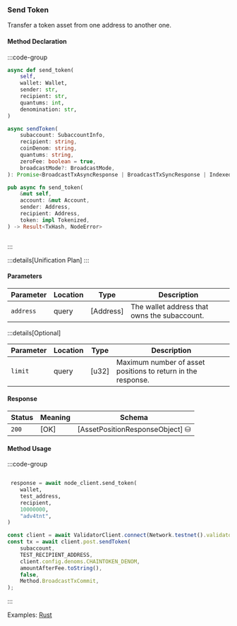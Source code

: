 ### Send Token

Transfer a token asset from one address to another one.

#### Method Declaration

:::code-group

```python [Python]
async def send_token(
    self,
    wallet: Wallet,
    sender: str,
    recipient: str,
    quantums: int,
    denomination: str,
)
```

```typescript [TypeScript]
async sendToken(
    subaccount: SubaccountInfo,
    recipient: string,
    coinDenom: string,
    quantums: string,
    zeroFee: boolean = true,
    broadcastMode?: BroadcastMode,
): Promise<BroadcastTxAsyncResponse | BroadcastTxSyncResponse | IndexedTx>
```

```rust [Rust]
pub async fn send_token(
    &mut self,
    account: &mut Account,
    sender: Address,
    recipient: Address,
    token: impl Tokenized,
) -> Result<TxHash, NodeError>
```

```url [API]
```

:::

:::details[Unification Plan]
:::

#### Parameters

| Parameter           | Location | Type               | Description                                                           |
| ------------------- | -------- | ------------------ | --------------------------------------------------------------------- |
| `address`           | query    | [Address]          | The wallet address that owns the subaccount.                          |

:::details[Optional]

| Parameter                     | Location | Type                      | Description                                                  |
| ----------------------------- | -------- | ------------------------- | ------------------------------------------------------------ |
| `limit`                       | query    | [u32]                     | Maximum number of asset positions to return in the response. |

#### Response

| Status | Meaning     | Schema                          |
| ------ | ----------- | ------------------------------- |
| `200`  | [OK]        | [AssetPositionResponseObject] ⛁ |

#### Method Usage

:::code-group

```rust [Rust]
```

```python [Python]
 response = await node_client.send_token(
    wallet,
    test_address,
    recipient,
    10000000,
    "adv4tnt",
)
```

```typescript [TypeScript]
const client = await ValidatorClient.connect(Network.testnet().validatorConfig);
const tx = await client.post.sendToken(
    subaccount,
    TEST_RECIPIENT_ADDRESS,
    client.config.denoms.CHAINTOKEN_DENOM,
    amountAfterFee.toString(),
    false,
    Method.BroadcastTxCommit,
);
```

:::

Examples: [Rust]


[Rust]: https://github.com/dydxprotocol/v4-clients/blob/main/v4-client-rs/client/examples/send_token.rs
